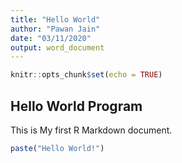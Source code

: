 ---
title: "Hello World"
author: "Pawan Jain"
date: "03/11/2020"
output: word_document
---

```{r setup, include=FALSE}
knitr::opts_chunk$set(echo = TRUE)
```

## Hello World Program

This is My first R Markdown document. 

```{r My Program}
paste("Hello World!")
```

```{r, echo=TRUE}
```


